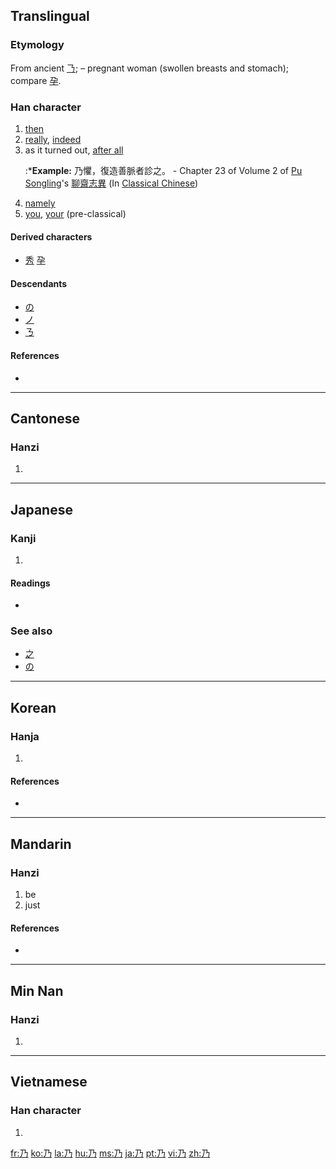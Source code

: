 {{also|ㄋ|廴|廼}}<!-- may be replaced by zh-forms -->
==Translingual==

===Etymology===
From ancient [[𠄎]]; {{liushu|i}} – pregnant woman (swollen breasts and stomach); compare [[孕]].

===Han character===
{{Han char|rn=4|rad=丿|as=01|sn=2|four=1722<sub>7</sub>|canj=弓竹尸 (NHS)}}

# [[then]]
# [[really]], [[indeed]]
# as it turned out, [[after all]]
#:*'''Example:''' 乃懼，復造善脈者診之。 - Chapter 23 of Volume 2 of [[w:Pu Songling|Pu Songling]]'s [[w:zh:聊齋志異|聊齋志異]] (In [[w:Classical Chinese|Classical Chinese]])
# [[namely]]
# [[you]], [[your]] (pre-classical)

====Derived characters====
* [[秀]] [[孕]]

====Descendants====
* [[の]]
* [[ノ]]
* [[ㄋ]]

====References====
* {{Han ref|kx=0081.120|dkj=00113|dj=0165.030|hdz=10031.050|uh=4E43|ud=20035|bh=A444|bd=42052}}

----

==Cantonese==

===Hanzi===
{{yue-hanzi|jyut=|y=naai5}}

# {{defn|Cantonese|sort=丿01}}

----

==Japanese==

===Kanji===
{{ja-kanji|grade=|rs=丿01}}

# {{defn|Japanese|sort=丿01}}

====Readings====
* {{ja-readings|on=[[だい]] (dai), [[あい]] (ai), [[ない]] (nai)|kun=[[すなわち]] (sunawachi), [[の]] (no)}}

===See also===
* [[之]]
* [[の]]

----

==Korean==

===Hanja===
{{ko-hanja|hangeul=내|rv=nae|mr=nae|eumhun=이에|ehrv=ie|ehmr=ie|ehy=}}

# {{defn|Korean|sort=丿01}}

====References====
* {{Hanja ref|nav=8589}}

----

==Mandarin==

===Hanzi===
{{cmn-hanzi|pin=[[nǎi]] ([[nai3]])|wg=nai<sup>3</sup>}}

# be
#just
====References====

* {{reference-book | last =  | first =  | authorlink =  | coauthors =  | year = 2005 | title = 新編字典 | language = Mandarin/English | publisher = 吉林大學出版社 | location =  | id = ISBN 7560124291}}
----

==Min Nan==

===Hanzi===
{{nan-hanzi|poj=nái}}

# {{defn|Min Nan}}

----

==Vietnamese==

===Han character===
{{vi-hantu|[[nãi]], [[nải]], [[náy]], [[nảy]], [[nấy]], [[nãy]], [[nới]]|rs=丿01}}

# {{defn|Vietnamese|sort=丿01}}

[[fr:乃]]
[[ko:乃]]
[[la:乃]]
[[hu:乃]]
[[ms:乃]]
[[ja:乃]]
[[pt:乃]]
[[vi:乃]]
[[zh:乃]]